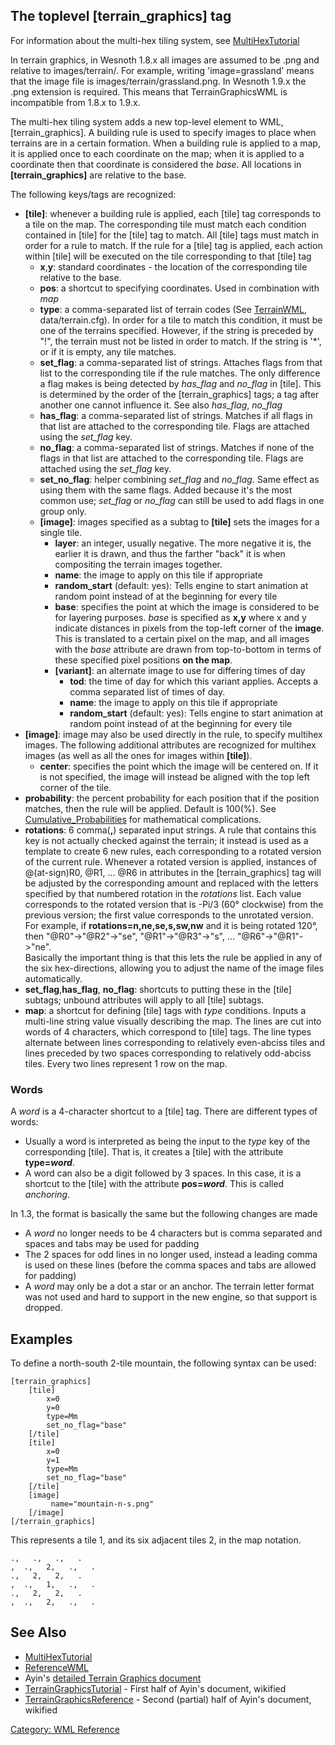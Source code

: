 {{WML Tags}}

== The toplevel [terrain_graphics] tag ==

For information about the multi-hex tiling system, see [[MultiHexTutorial]]

In terrain graphics, in Wesnoth 1.8.x all images are assumed to be .png and relative to images/terrain/. For example, writing 'image=grassland' means that the image file is images/terrain/grassland.png.  In Wesnoth 1.9.x the .png extension is required.  This means that TerrainGraphicsWML is incompatible from 1.8.x to 1.9.x.

The multi-hex tiling system adds a new top-level element to WML, [terrain_graphics].
A building rule is used to specify images to place when terrains are in a certain formation.
When a building rule is applied to a map, it is applied once to each coordinate on the map;
when it is applied to a coordinate then that coordinate is considered the ''base''.
All locations in '''[terrain_graphics]''' are relative to the base.

The following keys/tags are recognized:
* '''[tile]''': whenever a building rule is applied, each [tile] tag corresponds to a tile on the map. The corresponding tile must match each condition contained in [tile] for the [tile] tag to match. All [tile] tags must match in order for a rule to match. If the rule for a [tile] tag is applied, each action within [tile] will be executed on the tile corresponding to that [tile] tag
** '''x''','''y''': standard coordinates - the location of the corresponding tile relative to the base.
** '''pos''': a shortcut to specifying coordinates. Used in combination with ''map''
** '''type''': a comma-separated list of terrain codes (See [[TerrainWML]], data/terrain.cfg). In order for a tile to match this condition, it must be one of the terrains specified. However, if the string is preceded by "!", the terrain must not be listed in order to match. If the string is '*', or if it is empty, any tile matches.
** '''set_flag''': a comma-separated list of strings. Attaches flags from that list to the corresponding tile if the rule matches. The only difference a flag makes is being detected by ''has_flag'' and ''no_flag'' in [tile]. This is determined by the order of the [terrain_graphics] tags; a tag after another one cannot influence it. See also ''has_flag'', ''no_flag''
** '''has_flag''': a comma-separated list of strings. Matches if all flags in that list are attached to the corresponding tile. Flags are attached using the ''set_flag'' key.
** '''no_flag''': a comma-separated list of strings. Matches if none of the flags in that list are attached to the corresponding tile. Flags are attached using the ''set_flag'' key.
** '''set_no_flag''': helper combining ''set_flag'' and ''no_flag''. Same effect as using them with the same flags. Added because it's the most common use; ''set_flag'' or ''no_flag'' can still be used to add flags in one group only. 
** '''[image]''': images specified as a subtag to '''[tile]''' sets the images for a single tile.
*** '''layer''': an integer, usually negative. The more negative it is, the earlier it is drawn, and thus the farther "back" it is when compositing the terrain images together.
*** '''name''': the image to apply on this tile if appropriate
*** '''random_start''' (default: yes): Tells engine to start animation at random point instead of at the beginning for every tile
*** '''base''': specifies the point at which the image is considered to be for layering purposes.  ''base'' is specified as '''x,y''' where x and y indicate distances in pixels from the top-left corner of the '''image'''. This is translated to a certain pixel on the map, and all images with the ''base'' attribute are drawn from top-to-bottom in terms of these specified pixel positions '''on the map'''.
*** '''[variant]''': an alternate image to use for differing times of day
**** '''tod''': the time of day for which this variant applies. Accepts a comma separated list of times of day.
**** '''name''': the image to apply on this tile if appropriate
**** '''random_start''' (default: yes): Tells engine to start animation at random point instead of at the beginning for every tile
* '''[image]''': image may also be used directly in the rule, to specify multihex images. The following additional attributes are recognized for multihex images (as well as all the ones for images within '''[tile]''').
** '''center''': specifies the point which the image will be centered on. If it is not specified, the image will instead be aligned with the top left corner of the tile.
* '''probability''': the percent probability for each position that if the position matches, then the rule will be applied. Default is 100(%).  See [[TerrainGraphicsTutorial#Cumulative_Probabilities|Cumulative_Probabilities]] for mathematical complications.
* '''rotations''': 6 comma(''',''') separated input strings. A rule that contains this key is not actually checked against the terrain; it instead is used as a template to create 6 new rules, each corresponding to a rotated version of the current rule. Whenever a rotated version is applied, instances of @(at-sign)R0, @R1, ... @R6 in attributes in the [terrain_graphics] tag will be adjusted by the corresponding amount and replaced with the letters specified by that numbered rotation in the ''rotations'' list. Each value corresponds to the rotated version that is -Pi/3 (60° clockwise) from the previous version; the first value corresponds to the unrotated version.<br>For example, if '''rotations=n,ne,se,s,sw,nw''' and it is being rotated 120°, then "@R0"->"@R2"->"se", "@R1"->"@R3"->"s", ... "@R6"->"@R1"->"ne".<br>Basically the important thing is that this lets the rule be applied in any of the six hex-directions, allowing you to adjust the name of the image files automatically.
* '''set_flag''','''has_flag''', '''no_flag''': shortcuts to putting these in the [tile] subtags; unbound attributes will apply to all [tile] subtags.
* '''map''': a shortcut for defining [tile] tags with ''type'' conditions. Inputs a multi-line string value visually describing the map. The lines are cut into words of 4 characters, which correspond to [tile] tags. The line types alternate between lines corresponding to relatively even-abciss tiles and lines preceded by two spaces corresponding to relatively odd-abciss tiles. Every two lines represent 1 row on the map.

=== Words ===

A ''word'' is a 4-character shortcut to a [tile] tag. There are different types of words:
* Usually a word is interpreted as being the input to the ''type'' key of the corresponding [tile]. That is, it creates a [tile] with the attribute '''type=''word'''''.
* A word can also be a digit followed by 3 spaces. In this case, it is a shortcut to the [tile] with the attribute '''pos=''word'''''. This is called ''anchoring''.

In 1.3, the format is basically the same but the following changes are made
* A ''word'' no longer needs to be 4 characters but is comma separated and spaces and tabs may be used for padding
* The 2 spaces for odd lines in no longer used, instead a leading comma is used on these lines (before the comma spaces and tabs are allowed for padding)
* A ''word'' may only be a dot a star or an anchor. The terrain letter format was not used and hard to support in the new engine, so that support is dropped.

== Examples ==

To define a north-south 2-tile mountain, the following syntax can be used:

 [terrain_graphics]
     [tile]
         x=0
         y=0
         type=Mm
         set_no_flag="base"
     [/tile]
     [tile]
         x=0
         y=1
         type=Mm
         set_no_flag="base"
     [/tile]
     [image]
          name="mountain-n-s.png"
     [/image]
 [/terrain_graphics]


This represents a tile 1, and its six adjacent tiles 2, in the map notation.

 .,   .,   .,   .
 ,  .,   2,   .,   .
 .,   2,   2,   .
 ,  .,   1,   .,   .
 .,   2,   2,   .
 ,  .,   2,   .,   .

== See Also ==
* [[MultiHexTutorial]]
* [[ReferenceWML]]
* Ayin's [http://www.anathas.org/ayin/wesnoth/doc/terrain_graphics_wml detailed Terrain Graphics document]
* [[TerrainGraphicsTutorial]] - First half of Ayin's document, wikified
* [[TerrainGraphicsReference]] - Second (partial) half of Ayin's document, wikified


[[Category: WML Reference]]
